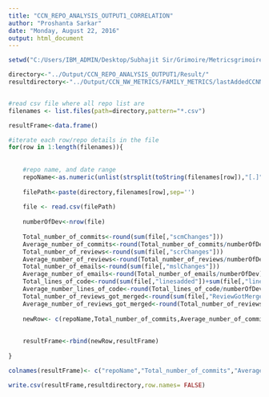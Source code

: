 ```yaml
---
title: "CCN_REPO_ANALYSIS_OUTPUT1_CORRELATION"
author: "Proshanta Sarkar"
date: "Monday, August 22, 2016"
output: html_document
---
```


```r
setwd("C:/Users/IBM_ADMIN/Desktop/Subhajit Sir/Grimoire/Metricsgrimoire-analysis/Code")

directory<-"../Output/CCN_REPO_ANALYSIS_OUTPUT1/Result/"
resultdirectory<-"../Output/CCN_NW_METRICS/FAMILY_METRICS/lastAddedCCNNetwork_Family-metrics.csv"


#read csv file where all repo list are
filenames <- list.files(path=directory,pattern="*.csv")

resultFrame<-data.frame()

#iterate each row/repo details in the file
for(row in 1:length(filenames)){
    
    
    #repo name, and date range
    repoName<-as.numeric(unlist(strsplit(toString(filenames[row]),"[.]"))[1])
    
    filePath<-paste(directory,filenames[row],sep='')
     
    file <- read.csv(filePath)
    
    numberOfDev<-nrow(file)
    
    Total_number_of_commits<-round(sum(file[,"scmChanges"]))
    Average_number_of_commits<-round(Total_number_of_commits/numberOfDev)
    Total_number_of_reviews<-round(sum(file[,"scrChanges"]))
    Average_number_of_reviews<-round(Total_number_of_reviews/numberOfDev)
    Total_number_of_emails<-round(sum(file[,"mslChanges"]))
    Average_number_of_emails<-round(Total_number_of_emails/numberOfDev)
    Total_lines_of_code<-round(sum(file[,"linesadded"])+sum(file[,"linesremoved"]))
    Average_number_lines_of_code<-round(Total_lines_of_code/numberOfDev)
    Total_number_of_reviews_got_merged<-round(sum(file[,"ReviewGotMerged"]))
    Average_number_of_reviews_got_merged<-round(Total_number_of_reviews_got_merged/numberOfDev)
    
    newRow<- c(repoName,Total_number_of_commits,Average_number_of_commits,Total_number_of_reviews,Average_number_of_reviews,Total_number_of_emails,Average_number_of_emails,Total_lines_of_code,Average_number_lines_of_code,Total_number_of_reviews_got_merged,Average_number_of_reviews_got_merged)
    
     
    resultFrame<-rbind(newRow,resultFrame)
    
} 

colnames(resultFrame)<- c("repoName","Total_number_of_commits","Average_number_of_commits","Total_number_of_reviews","Average_number_of_reviews","Total_number_of_emails","Average_number_of_emails","Total_lines_of_code","Average_number_lines_of_code","Total_number_of_reviews_got_merged","Average_number_of_reviews_got_merged")

write.csv(resultFrame,resultdirectory,row.names= FALSE) 

```
